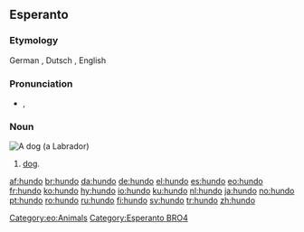 ==Esperanto==
===Etymology===
German {{term|Hund}}, Dutsch {{term|hond}}, English {{term|hound}}
===Pronunciation===
* {{IPA|lang=eo|/ˈhundo/}}, {{SAMPA|lang=eo|/"hundo/}}

===Noun===
[[Image:YellowLabradorLooking.jpg|thumb|A dog (a [[Labrador]])]]
{{eo-noun}}
# [[dog]].

[[Category:eo:Animals]]
[[Category:Esperanto BRO4]]

[[af:hundo]]
[[br:hundo]]
[[da:hundo]]
[[de:hundo]]
[[el:hundo]]
[[es:hundo]]
[[eo:hundo]]
[[fr:hundo]]
[[ko:hundo]]
[[hy:hundo]]
[[io:hundo]]
[[ku:hundo]]
[[nl:hundo]]
[[ja:hundo]]
[[no:hundo]]
[[pt:hundo]]
[[ro:hundo]]
[[ru:hundo]]
[[fi:hundo]]
[[sv:hundo]]
[[tr:hundo]]
[[zh:hundo]]